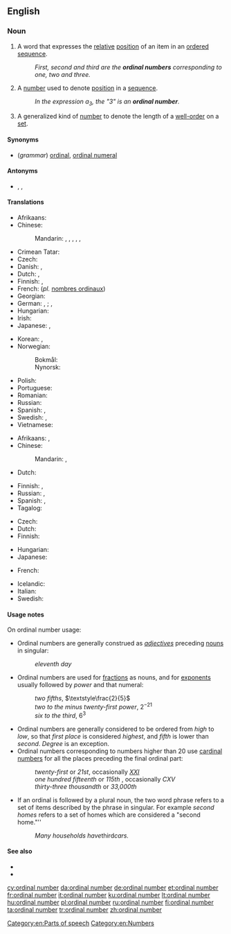 ==English==
{{wikipedia}}

===Noun===
{{en-noun|head=[[ordinal]] [[number]]}}

# {{label|en|grammar}} A word that expresses the [[relative]] [[position]] of an item in an [[ordered]] [[sequence]].
#: ''First, second and third are the '''ordinal numbers''' corresponding to one, two and three.''
# {{label|en|arithmetic}} A [[number]] used to denote [[position]] in a [[sequence]].
#: ''In the expression a<sub>3</sub>, the "3" is an '''ordinal number'''.''
# {{label|en|mathematics}} A generalized kind of [[number]] to denote the length of a [[well-order]] on a [[set]].

====Synonyms====
* (''grammar'') [[ordinal]], [[ordinal numeral]]

====Antonyms====
* {{l|en|cardinal}}, {{l|en|cardinal number}}, {{l|en|cardinal numeral}}

====Translations====
{{trans-top|grammar: word used to denote relative position in a sequence}}
* Afrikaans: {{t-check|af|rangtelwoord}}
* Chinese:
*: Mandarin: {{t+|cmn|順序數|sc=Hani}}, {{t+|cmn|顺序数|tr=shùnxùshù|sc=Hani}}, {{t+|cmn|序數}}, {{t+|cmn|序数|tr=xùshù}}, {{t+|cmn|序數詞}}, {{t+|cmn|序数词|tr=xùshùcí}}
* Crimean Tatar: {{t|crh|sıra sayısı}}
* Czech: {{t|cs|řadová číslovka|f}}
* Danish: {{t|da|ordinaltal|n}}, {{t+|da|ordenstal|n}}
* Dutch: {{t-check|nl|ranggetal|n}}, {{t+|nl|rangtelwoord|n}}
* Finnish: {{t|fi|järjestyslukusana}}, {{t|fi|ordinaalilukusana}}
* French: {{t|fr|nombre ordinal|m}} (''pl.'' [[nombres ordinaux]])
* Georgian: {{t|ka|რიგითი რიცხვითი სახელი|sc=Geor}}
* German: {{t+|de|Ordnungszahl|f}}, {{t+|de|Ordnungszahlwort|n}}; {{t|de|Ordinale|n}}, {{t+|de|Ordinalzahl|f}}
* Hungarian: {{t+|hu|sorszámnév}}
* Irish: {{t-check|ga|orduimhir|f}}
* Japanese: {{t|ja|序数詞|tr=じょすうし, josūshi}}, {{t+|ja|序数|tr=じょすう, josū|sc=Jpan}}
{{trans-mid}}
* Korean: {{t+|ko|서수|sc=Kore}}, {{t+|ko|서수사|sc=Kore}}
* Norwegian:
*: Bokmål: {{t+|nb|ordenstall|n}}
*: Nynorsk: {{t-check|nn|rekkjetal|n}}
* Polish: {{t+|pl|liczebnik porządkowy|m-in}}
* Portuguese: {{t|pt|[[número]] [[ordinal]]|m}}
* Romanian: {{t-check|ro|număr ordinal|n}}
* Russian: {{t+|ru|поря́дковое числи́тельное|n}}
* Spanish: {{t-check|es|ordinal|m}}, {{t-check|es|adjetivo ordinal|m}}
* Swedish: {{t+|sv|ordningstal}}, {{t-check|sv|ordinaltal}}
* Vietnamese: {{t-check|vi|số thứ tự}}
{{trans-bottom}}

{{trans-top|arithmetic: number used to denote position in a sequence}}
* Afrikaans: {{t-check|af|ranggetal}}, {{t-check|af|ordinale getal}}
* Chinese:
*: Mandarin: {{t+|cmn|序數|sc=Hani}}, {{t+|cmn|序数|tr=xùshù|sc=Hani}}
* Dutch: {{t-check|nl|ranggetal|n}}
{{trans-mid}}
* Finnish: {{t+|fi|järjestysluku}}, {{t+|fi|ordinaaliluku}}
* Russian: {{t+|ru|поря́дковый но́мер|m}}, {{t+|ru|но́мер|m}}
* Spanish: {{t-check|es|ordinal|m}}, {{t+check|es|número ordinal|m}}
* Tagalog: {{t|tl|bilang na panunod}}
{{trans-bottom}}

{{trans-top|generalized kind of number to denote the length of a well-order on a set}}
* Czech: {{t|cs|ordinální číslo|n}}
* Dutch: {{t|nl|ranggetal|n}}
* Finnish: {{t|fi|ordinaali}}
{{trans-mid}}
* Hungarian: {{t+|hu|rendszám}}
* Japanese: {{t|ja|順序数|tr=じゅんじょすう, junjosū|sc=Jpan}}
{{trans-bottom}}

{{checktrans-top}}
* French: {{t+check|fr|ordinal|m}}
{{trans-mid}}
* Icelandic: {{t+check|is|raðtala|f}}
* Italian: {{t-check|it|numero ordinale|m}}
* Swedish: {{t-check|sv|ordinaltal}}
{{trans-bottom}}

====Usage notes====
On ordinal number usage:
* Ordinal numbers are generally construed as ''[[adjective]]s'' preceding {{label|en|countable}} [[noun]]s in singular:
*: ''eleventh day''
* Ordinal numbers are used for [[fraction]]s as {{label|en|countable}} nouns, and for [[exponent]]s usually followed by ''power'' and that numeral:
*: ''two fifths'', <math>\textstyle\frac{2}{5}</math>
*: ''two to the minus twenty-first power'', <math>2^{-21}</math>
*: ''six to the third'', <math>6^3</math>
* Ordinal numbers are generally considered to be ordered from ''high'' to ''low'', so that ''first place'' is considered ''highest'', and ''fifth'' is lower than ''second''. ''Degree'' is an exception.
* Ordinal numbers corresponding to numbers higher than 20 use [[cardinal number]]s for all the places preceding the final ordinal part:
*: ''twenty-first'' or ''21st'', occasionally ''[[XXI]]''
*: ''one hundred fifteenth'' or ''115th'' , occasionally ''CXV''
*: ''thirty-three thousandth'' or ''33,000th''
* If an ordinal is followed by a plural noun, the two word phrase refers to a set of items described by the phrase in singular. For example ''second homes'' refers to a set of homes which are considered a "second home."''
*: ''Many households have ''third'' cars.''

====See also====
* {{l|en|numeral}}
* {{l|en|zeroth}}

[[Category:en:Parts of speech]]
[[Category:en:Numbers]]

[[cy:ordinal number]]
[[da:ordinal number]]
[[de:ordinal number]]
[[et:ordinal number]]
[[fr:ordinal number]]
[[it:ordinal number]]
[[ku:ordinal number]]
[[lt:ordinal number]]
[[hu:ordinal number]]
[[pl:ordinal number]]
[[ru:ordinal number]]
[[fi:ordinal number]]
[[ta:ordinal number]]
[[tr:ordinal number]]
[[zh:ordinal number]]